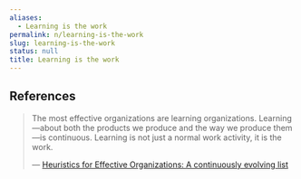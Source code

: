 ```yaml
---
aliases:
  - Learning is the work
permalink: n/learning-is-the-work
slug: learning-is-the-work
status: null
title: Learning is the work
---
```

## References

> The most effective organizations are learning organizations. Learning —about both the products we produce and the way we produce them—is continuous. Learning is not just a normal work activity, it is the work.
>
> — [Heuristics for Effective Organizations: A continuously evolving list](https://holub.com/heuristics/)
